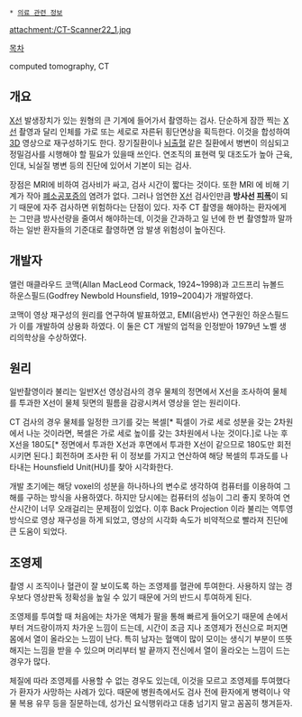  * [[의료 관련 정보]]

attachment:/CT-Scanner22_1.jpg

[[목차]]

computed tomography, CT

== 개요 ==
[[X선]] 발생장치가 있는 원형의 큰 기계에 들어가서 촬영하는 검사. 단순하게 잠깐 찍는 [[X선]] 촬영과 달리 인체를 가로 또는 세로로 자른뒤 횡단면상을 획득한다. 이것을 합성하여 [[3D]] 영상으로 재구성하기도 한다. 장기질환이나 [[뇌출혈]] 같은 질환에서 병변이 의심되고 정밀검사를 시행해야 할 필요가 있을때 쓰인다. 연조직의 표현력 및 대조도가 높아 근육, 인대, 뇌실질 병변 등의 진단에 있어서 기본이 되는 검사.

장점은 MRI에 비하여 검사비가 싸고, 검사 시간이 짧다는 것이다. 또한 MRI 에 비해 기계가 작아 [[폐소공포증]]의 염려가 없다.
그러나 엄연한 [[X선]] 검사인만큼 '''방사선 [[피폭]]'''이 되기 때문에 자주 검사하면 위험하다는 단점이 있다. 자주 CT 촬영을 해야하는 환자에게는 그만큼 방사선량을 줄여서 해야하는데, 이것을 간과하고 일 년에 한 번 촬영할까 말까 하는 일반 환자들의 기준대로 촬영하면 암 발생 위험성이 높아진다.

== 개발자 ==
앨런 매클라우드 코맥(Allan MacLeod Cormack, 1924~1998)과 고드프리 뉴볼드 하운스필드(Godfrey Newbold Hounsfield, 1919~2004)가 개발하였다.

코맥이 영상 재구성의 원리를 연구하여 발표하였고, EMI(음반사) 연구원인 하운스필드가 이를 개발하여 상용화 하였다. 이 둘은 CT 개발의 업적을 인정받아 1979년 노벨 생리의학상을 수상하였다.

== 원리 ==
일반촬영이라 불리는 일반X선 영상검사의 경우 물체의 정면에서 X선을 조사하여 물체를 투과한 X선이 물체 뒷면의 필름을 감광시켜서 영상을 얻는 원리이다.

CT 검사의 경우 물체를 일정한 크기를 갖는 복셀[* 픽셀이 가로 세로 성분을 갖는 2차원에서 나눈 것이라면, 복셀은 가로 세로 높이를 갖는 3차원에서 나눈 것이다.]로 나눈 후 X선을 180도[* 정면에서 투과한 X선과 후면에서 투과한 X선이 같으므로 180도만 회전시키면 된다.] 회전하며 조사한 뒤 이 정보를 가지고 연산하여 해당 복셀의 투과도를 나타내는 Hounsfield Unit(HU)를 찾아 시각화한다.

개발 초기에는 해당 voxel의 성분을 하나하나의 변수로 생각하여 컴퓨터를 이용하여 그 해를 구하는 방식을 사용하였다. 하지만 당시에는 컴퓨터의 성능이 그리 좋지 못하여 연산시간이 너무 오래걸리는 문제점이 있었다.
이후 Back Projection 이라 불리는 역투영 방식으로 영상 재구성을 하게 되었고, 영상의 시각화 속도가 비약적으로 빨라져 진단에 큰 도움이 되었다.

== 조영제 ==
촬영 시 조직이나 혈관이 잘 보이도록 하는 조영제를 혈관에 투여한다. 사용하지 않는 경우보다 영상판독 정확성을 높일 수 있기 때문에 거의 반드시 투여하게 된다.

조영제를 투여할 때 처음에는 차가운 액체가 팔을 통해 빠르게 들어오기 때문에 손에서부터 겨드랑이까지 차가운 느낌이 드는데, 시간이 조금 지나 조영제가 전신으로 퍼지면 몸에서 열이 올라오는 느낌이 난다. 특히 남자는 혈액이 많이 모이는 생식기 부분이 뜨뜻해지는 느낌을 받을 수 있으며 머리부터 발 끝까지 전신에서 열이 올라오는 느낌이 드는 경우가 많다.

체질에 따라 조영제를 사용할 수 없는 경우도 있는데, 이것을 모르고 조영제를 투여했다가 환자가 사망하는 사례가 있다. 때문에 병원측에서도 검사 전에 환자에게 병력이나 약물 복용 유무 등을 질문하는데, 성가신 요식행위라고 대충 넘기지 말고 꼼꼼히 챙겨듣자.
